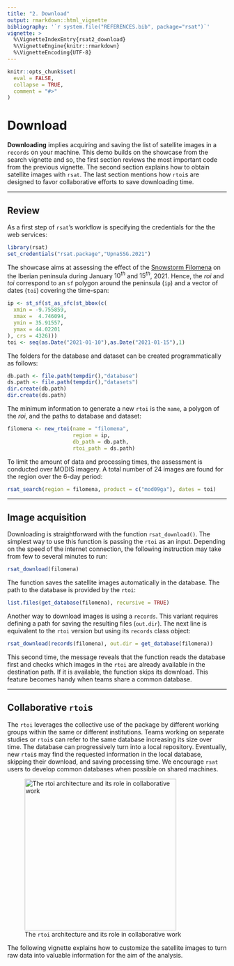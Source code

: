---
title: "2. Download"
output: rmarkdown::html_vignette
bibliography: '`r system.file("REFERENCES.bib", package="rsat")`'
vignette: >
  %\VignetteIndexEntry{rsat2_download}
  %\VignetteEngine{knitr::rmarkdown}
  %\VignetteEncoding{UTF-8}
---

```{r, include = FALSE}
knitr::opts_chunk$set(
  eval = FALSE,
  collapse = TRUE,
  comment = "#>"
)
```

# Download

**Downloading** implies acquiring and saving the list of satellite images in a `records` on your machine. This demo builds on the showcase from the search vignette and so, the first section reviews the most important code from the previous vignette. The second section explains how to obtain satellite images with `rsat`. The last section mentions how `rtoi`s are designed to favor collaborative efforts to save downloading time.

------------------------------------------------------------------------

## Review

As a first step of `rsat`'s workflow is specifying the credentials for the the web services:

```{r}
library(rsat)
set_credentials("rsat.package","UpnaSSG.2021")
```

The showcase aims at assessing the effect of the [Snowstorm Filomena](https://en.wikipedia.org/wiki/2020%E2%80%9321_European_windstorm_season#Storm_Filomena) on the Iberian peninsula during January $10^{th}$ and $15^{th}$, $2021$. Hence, the *roi* and *toi* correspond to an `sf` polygon around the peninsula (`ip`) and a vector of dates (`toi`) covering the time-span:

```{r search_review}
ip <- st_sf(st_as_sfc(st_bbox(c(
  xmin = -9.755859,
  xmax =  4.746094,
  ymin = 35.91557,
  ymax = 44.02201 
), crs = 4326)))
toi <- seq(as.Date("2021-01-10"),as.Date("2021-01-15"),1)
```

The folders for the database and dataset can be created programmatically as follows:

```{r}
db.path <- file.path(tempdir(),"database")
ds.path <- file.path(tempdir(),"datasets")
dir.create(db.path)
dir.create(ds.path)
```

The minimum information to generate a new `rtoi` is the `name`, a polygon of the *roi*, and the paths to database and dataset:

```{r}
filomena <- new_rtoi(name = "filomena",
                     region = ip,
                     db_path = db.path,
                     rtoi_path = ds.path)
```

To limit the amount of data and processing times, the assessment is conducted over MODIS imagery. A total number of $24$ images are found for the region over the $6$-day period:

```{r}
rsat_search(region = filomena, product = c("mod09ga"), dates = toi)
```

------------------------------------------------------------------------

## Image acquisition

Downloading is straightforward with the function `rsat_download()`. The simplest way to use this function is passing the `rtoi` as an input. Depending on the speed of the internet connection, the following instruction may take from few to several minutes to run:

```{r download_rtoi}
rsat_download(filomena)
```

The function saves the satellite images automatically in the database. The path to the database is provided by the `rtoi`:

```{r download_database}
list.files(get_database(filomena), recursive = TRUE)
```

Another way to download images is using a `records`. This variant requires defining a path for saving the resulting files (`out.dir`). The next line is equivalent to the `rtoi` version but using its `records` class object:

```{r download_records}
rsat_download(records(filomena), out.dir = get_database(filomena))
```

This second time, the message reveals that the function reads the database first and checks which images in the `rtoi` are already available in the destination path. If it is available, the function skips its download. This feature becomes handy when teams share a common database.

------------------------------------------------------------------------

## Collaborative `rtoi`s

The `rtoi` leverages the collective use of the package by different working groups within the same or different institutions. Teams working on separate studies or `rtoi`s can refer to the same database increasing its size over time. The database can progressively turn into a local repository. Eventually, new `rtoi`s may find the requested information in the local database, skipping their download, and saving processing time. We encourage `rsat` users to develop common databases when possible on shared machines.

![The `rtoi` architecture and its role in collaborative work](images/rtoi_collaborative.PNG "The rtoi architecture and its role in collaborative work"){width="348"}

The following vignette explains how to customize the satellite images to turn raw data into valuable information for the aim of the analysis.
